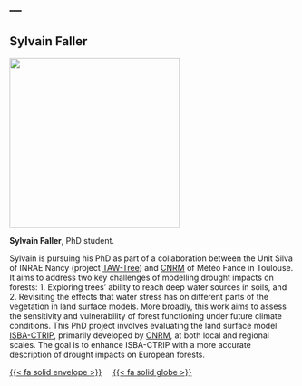 ---
---

## Sylvain Faller

::: {layout="[[30,70]]"}

::: {#first-column}
![](/images/Sylvain_Faller.jpg){fig-align="left" width="300"}
:::

::: {#second-column}
**Sylvain Faller**, PhD student.

Sylvain is pursuing his PhD as part of a collaboration between the Unit Silva of INRAE Nancy (project [TAW-Tree](/projects/taw-tree.qmd)) and [CNRM](https://www.umr-cnrm.fr/) of Météo Fance in Toulouse. It aims to address two key challenges of modelling drought impacts on forests: 1. Exploring trees’ ability to reach deep water sources in soils, and 2. Revisiting the effects that water stress has on different parts of the vegetation in land surface models. More broadly, this work aims to assess the sensitivity and vulnerability of forest functioning under future climate conditions. This PhD project involves evaluating the land surface model [ISBA-CTRIP](https://www.umr-cnrm.fr/spip.php?article1092), primarily developed by [CNRM](https://www.umr-cnrm.fr/), at both local and regional scales. The goal is to enhance ISBA-CTRIP with a more accurate description of drought impacts on European forests.
:::

:::

<a href="mailto:sylvain.faller@inrae.fr">{{< fa solid envelope >}}</a> &nbsp; &nbsp;
[{{< fa solid globe >}}](sylvain_faller.qmd) &nbsp; &nbsp;
